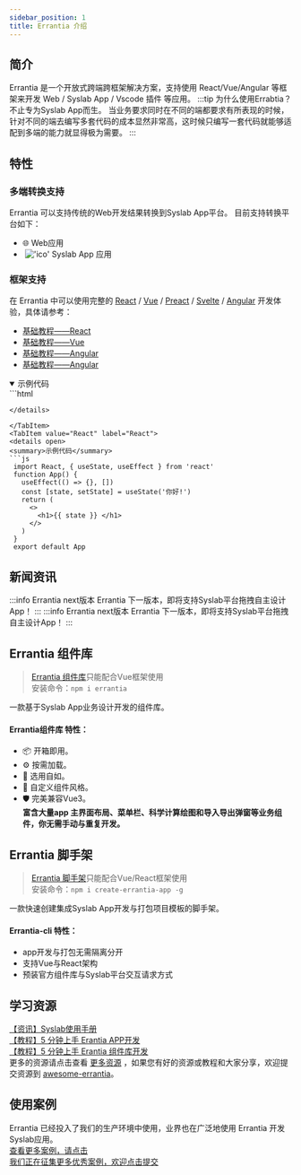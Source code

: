 ```yaml
---
sidebar_position: 1
title: Errantia 介绍
---
```

## 简介

Errantia 是一个开放式跨端跨框架解决方案，支持使用 React/Vue/Angular 等框架来开发 Web / Syslab App / Vscode 插件 等应用。
:::tip 为什么使用Errabtia？不止专为Syslab App而生。
当业务要求同时在不同的端都要求有所表现的时候，针对不同的端去编写多套代码的成本显然非常高，这时候只编写一套代码就能够适配到多端的能力就显得极为需要。
:::

## 特性
### 多端转换支持

Errantia 可以支持传统的Web开发结果转换到Syslab App平台。
目前支持转换平台如下：
*  🌐 Web应用
* &nbsp;!['ico'](../../../static/img/faviconLab.ico)&nbsp;Syslab App 应用

### 框架支持

在 Errantia 中可以使用完整的 [React](https://react.dev/) / [Vue](https://vuejs.org/) / [Preact](https://preactjs.com/) / [Svelte](https://svelte.dev/) / [Angular](https://angular.cn/) 开发体验，具体请参考：
* [基础教程——React](https://react.dev/)
* [基础教程——Vue](https://vuejs.org/)
* [基础教程——Angular](https://angular.cn/)
* [基础教程——Angular](https://preactjs.com/)


<Tabs>
 <TabItem value="Vue" label="Vue" default>
 <details open>
  <summary>示例代码</summary>
   ```html
   <script setup>
      import { erFlex } from 'errantia'
      import { ref, onMounted } from 'vue';
      onMounted(() => {})
      const msg = ref("你好!")
   </script>

   <template>
      <erFlex>{{ msg }}</erFlex>
   </template>

   <style scoped>
   </style>
   ```
  </details>

  </TabItem>
  <TabItem value="React" label="React">
   <details open>
   <summary>示例代码</summary>
   ```js
    import React, { useState, useEffect } from 'react'
    function App() {
      useEffect(() => {}, [])
      const [state, setState] = useState('你好!')
      return (
        <>
          <h1>{{ state }} </h1>
        </>
      )
    }
    export default App
   ```
  </details>
  </TabItem>
</Tabs>

## 新闻资讯
:::info Errantia next版本
 Errantia 下一版本，即将支持Syslab平台拖拽自主设计App！
:::
:::info Errantia next版本
 Errantia 下一版本，即将支持Syslab平台拖拽自主设计App！
:::

## Errantia 组件库
> [Errantia 组件库](../../module/about/introduce)只能配合Vue框架使用  
> 安装命令：`npm i errantia`  

一款基于Syslab App业务设计开发的组件库。
#### Errantia组件库 特性：
- 📦 开箱即用。
- ⚙️ 按需加载。
- 🌈 选用自如。
- 🎨 自定义组件风格。
- 🛡  完美兼容Vue3。  
**富含大量app 主界面布局、菜单栏、科学计算绘图和导入导出弹窗等业务组件，你无需手动与重复开发。**

## Errantia 脚手架
> [Errantia 脚手架](../quick_start/installUse.mdx)只能配合Vue/React框架使用  
> 安装命令：`npm i create-errantia-app -g`  

一款快速创建集成Syslab App开发与打包项目模板的脚手架。
#### Errantia-cli 特性：
* app开发与打包无需隔离分开
* 支持Vue与React架构
* 预装官方组件库与Syslab平台交互请求方式

## 学习资源
[【资讯】Syslab使用手册](http://docs-dev.tongyuan.cc/syslabdocs/Help/#/Doc/homepage.html)  
[【教程】5 分钟上手 Erantia APP开发](../../plug_app/quick_start/)  
[【教程】5 分钟上手 Erantia 组件库开发](../../module/wave/)  
更多的资源请点击查看 [更多资源](/) ，如果您有好的资源或教程和大家分享，欢迎提交资源到 [awesome-errantia](/)。

## 使用案例
Errantia 已经投入了我们的生产环境中使用，业界也在广泛地使用 Errantia 开发Syslab应用。  
[查看更多案例，请点击](../../case/wave/)  
[我们正在征集更多优秀案例，欢迎点击提交](/)